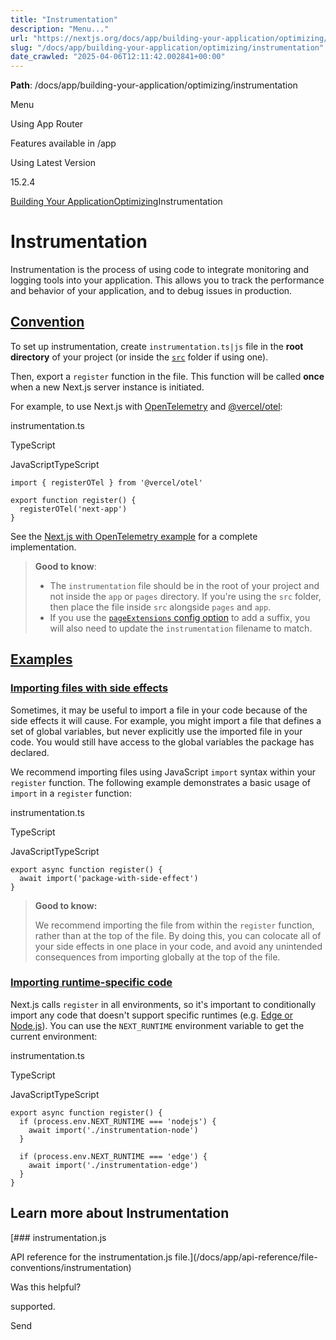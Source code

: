---
title: "Instrumentation"
description: "Menu..."
url: "https://nextjs.org/docs/app/building-your-application/optimizing/instrumentation"
slug: "/docs/app/building-your-application/optimizing/instrumentation"
date_crawled: "2025-04-06T12:11:42.002841+00:00"
---

**Path**: /docs/app/building-your-application/optimizing/instrumentation

Menu

Using App Router

Features available in /app

Using Latest Version

15.2.4

[Building Your Application](/docs/app/building-your-application)[Optimizing](/docs/app/building-your-application/optimizing)Instrumentation

# Instrumentation

Instrumentation is the process of using code to integrate monitoring and logging tools into your application. This allows you to track the performance and behavior of your application, and to debug issues in production.

## [Convention](#convention)

To set up instrumentation, create `instrumentation.ts|js` file in the **root directory** of your project (or inside the [`src`](/docs/app/building-your-application/configuring/src-directory) folder if using one).

Then, export a `register` function in the file. This function will be called **once** when a new Next.js server instance is initiated.

For example, to use Next.js with [OpenTelemetry](https://opentelemetry.io/) and [@vercel/otel](https://vercel.com/docs/observability/otel-overview):

instrumentation.ts

TypeScript

JavaScriptTypeScript

```
import { registerOTel } from '@vercel/otel'
 
export function register() {
  registerOTel('next-app')
}
```

See the [Next.js with OpenTelemetry example](https://github.com/vercel/next.js/tree/canary/examples/with-opentelemetry) for a complete implementation.

> **Good to know**:
>
> * The `instrumentation` file should be in the root of your project and not inside the `app` or `pages` directory. If you're using the `src` folder, then place the file inside `src` alongside `pages` and `app`.
> * If you use the [`pageExtensions` config option](/docs/app/api-reference/config/next-config-js/pageExtensions) to add a suffix, you will also need to update the `instrumentation` filename to match.

## [Examples](#examples)

### [Importing files with side effects](#importing-files-with-side-effects)

Sometimes, it may be useful to import a file in your code because of the side effects it will cause. For example, you might import a file that defines a set of global variables, but never explicitly use the imported file in your code. You would still have access to the global variables the package has declared.

We recommend importing files using JavaScript `import` syntax within your `register` function. The following example demonstrates a basic usage of `import` in a `register` function:

instrumentation.ts

TypeScript

JavaScriptTypeScript

```
export async function register() {
  await import('package-with-side-effect')
}
```

> **Good to know:**
>
> We recommend importing the file from within the `register` function, rather than at the top of the file. By doing this, you can colocate all of your side effects in one place in your code, and avoid any unintended consequences from importing globally at the top of the file.

### [Importing runtime-specific code](#importing-runtime-specific-code)

Next.js calls `register` in all environments, so it's important to conditionally import any code that doesn't support specific runtimes (e.g. [Edge or Node.js](/docs/app/building-your-application/rendering/edge-and-nodejs-runtimes)). You can use the `NEXT_RUNTIME` environment variable to get the current environment:

instrumentation.ts

TypeScript

JavaScriptTypeScript

```
export async function register() {
  if (process.env.NEXT_RUNTIME === 'nodejs') {
    await import('./instrumentation-node')
  }
 
  if (process.env.NEXT_RUNTIME === 'edge') {
    await import('./instrumentation-edge')
  }
}
```

## Learn more about Instrumentation

[### instrumentation.js

API reference for the instrumentation.js file.](/docs/app/api-reference/file-conventions/instrumentation)

Was this helpful?

supported.

Send
